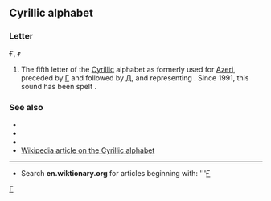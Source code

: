 ==Cyrillic alphabet==
===Letter===
'''Ғ''', '''ғ'''

#The fifth letter of the [[Cyrillic]] alphabet as formerly used for [[Azeri]], preceded by [[г|Г]] and followed by [[д|Д]], and representing {{IPAchar|/ɣ/}}. Since 1991, this sound has been spelt {{IPAchar|[[Ǧ]]}}.

===See also===
*{{IPAchar|[[Ǧ]]}}
*{{IPAchar|[[Ƣ]]}}
*{{ARchar|[[غ]]}}
*[[w:Cyrillic alphabet|Wikipedia article on the Cyrillic alphabet]]

----

*Search '''en.wiktionary.org''' for articles beginning with: '''[http://wiktionary.org/w/wiki.phtml?title=Special:Allpages&from=Ғ Ғ]

[[Category:Cyrillic letters|Г]]